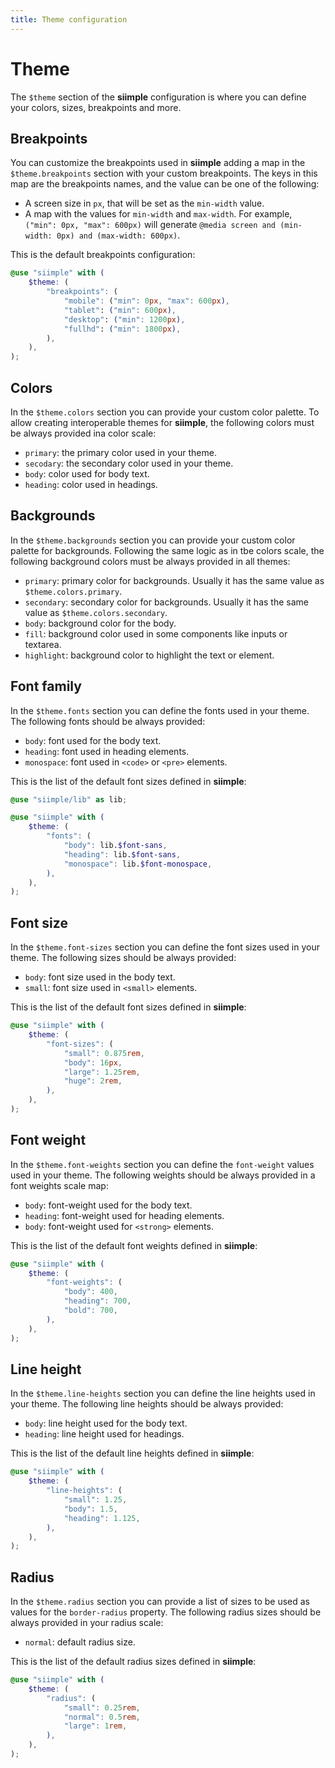 ```yaml
---
title: Theme configuration
---
```


# Theme

The `$theme` section of the **siimple** configuration is where you can define your colors, sizes, breakpoints and more.


## Breakpoints

You can customize the breakpoints used in **siimple** adding a map in the `$theme.breakpoints` section with your custom breakpoints. The keys in this map are the breakpoints names, and the value can be one of the following:

- A screen size in `px`, that will be set as the `min-width` value.
- A map with the values for `min-width` and `max-width`. For example, `("min": 0px, "max": 600px)` will generate `@media screen and (min-width: 0px) and (max-width: 600px)`.

This is the default breakpoints configuration: 

```scss
@use "siimple" with (
    $theme: (
        "breakpoints": (
            "mobile": ("min": 0px, "max": 600px),
            "tablet": ("min": 600px),
            "desktop": ("min": 1200px),
            "fullhd": ("min": 1800px),
        ),
    ),
);
```

## Colors

In the `$theme.colors` section you can provide your custom color palette. To allow creating interoperable themes for **siimple**, the following colors must be always provided ina color scale:

- `primary`: the primary color used in your theme.
- `secodary`: the secondary color used in your theme.
- `body`: color used for body text.
- `heading`: color used in headings.


## Backgrounds

In the `$theme.backgrounds` section you can provide your custom color palette for backgrounds. Following the same logic as in tbe colors scale, the following background colors must be always provided in all themes:

- `primary`: primary color for backgrounds. Usually it has the same value as `$theme.colors.primary`.
- `secondary`: secondary color for backgrounds. Usually it has the same value as `$theme.colors.secondary`.
- `body`: background color for the body.
- `fill`: background color used in some components like inputs or textarea.
- `highlight`: background color to highlight the text or element.


## Font family

In the `$theme.fonts` section you can define the fonts used in your theme. The following fonts should be always provided: 

- `body`: font used for the body text.
- `heading`: font used in heading elements. 
- `monospace`: font used in `<code>` or `<pre>` elements.

This is the list of the default font sizes defined in **siimple**: 

```scss
@use "siimple/lib" as lib;

@use "siimple" with (
    $theme: (
        "fonts": (
            "body": lib.$font-sans,
            "heading": lib.$font-sans,
            "monospace": lib.$font-monospace,
        ),
    ),
);
```


## Font size

In the `$theme.font-sizes` section you can define the font sizes used in your theme. The following sizes should be always provided: 

- `body`: font size used in the body text.
- `small`: font size used in `<small>` elements.

This is the list of the default font sizes defined in **siimple**: 

```scss
@use "siimple" with (
    $theme: (
        "font-sizes": (
            "small": 0.875rem,
            "body": 16px,
            "large": 1.25rem,
            "huge": 2rem,
        ),
    ),
);
```

## Font weight

In the `$theme.font-weights` section you can define the `font-weight` values used in your theme. The following weights should be always provided in a font weights scale map: 

- `body`: font-weight used for the body text.
- `heading`: font-weight used for heading elements.
- `body`: font-weight used for `<strong>` elements.

This is the list of the default font weights defined in **siimple**: 

```scss
@use "siimple" with (
    $theme: (
        "font-weights": (
            "body": 400,
            "heading": 700,
            "bold": 700,
        ),
    ),
);
```


## Line height

In the `$theme.line-heights` section you can define the line heights used in your theme. The following line heights should be always provided:

- `body`: line height used for the body text.
- `heading`: line height used for headings.

This is the list of the default line heights defined in **siimple**: 

```scss
@use "siimple" with (
    $theme: (
        "line-heights": (
            "small": 1.25,
            "body": 1.5,
            "heading": 1.125,
        ),
    ),
);
```


## Radius

In the `$theme.radius` section you can provide a list of sizes to be used as values for the `border-radius` property. The following radius sizes should be always provided in your radius scale:

- `normal`: default radius size.

This is the list of the default radius sizes defined in **siimple**: 

```scss
@use "siimple" with (
    $theme: (
        "radius": (
            "small": 0.25rem,
            "normal": 0.5rem,
            "large": 1rem,
        ),
    ),
);
```
